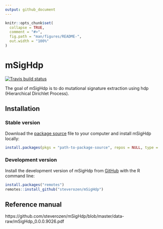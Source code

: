```yaml
---
output: github_document
---
```


<!-- README.md is generated from README.Rmd. Please edit that file -->

```r
knitr::opts_chunk$set(
  collapse = TRUE,
  comment = "#>",
  fig.path = "man/figures/README-",
  out.width = "100%"
)
```

# mSigHdp

<!-- badges: start -->
[![Travis build status](https://travis-ci.com/steverozen/mSigHdp.svg?token=4tzsJkhpLqWUuJC1zszF&branch=master)](https://travis-ci.com/steverozen/mSigHdp)
<!-- badges: end -->

The goal of mSigHdp is to do mutational signature extraction using hdp (Hierarchical Dirichlet Process).

## Installation

### Stable version
Download the [package source](https://github.com/steverozen/mSigHdp/blob/master/data-raw/source-file/mSigHdp_0.0.0.9026.tar.gz?raw=true) file to your computer and install mSigHdp locally:

``` r
install.packages(pkgs = "path-to-package-source", repos = NULL, type = "source")
```

### Development version
Install the development version of mSigHdp from [GitHub](https://github.com/) with the R command line:

``` r
install.packages("remotes")
remotes::install_github("steverozen/mSigHdp")
```
## Reference manual

https://github.com/steverozen/mSigHdp/blob/master/data-raw/mSigHdp_0.0.0.9026.pdf

